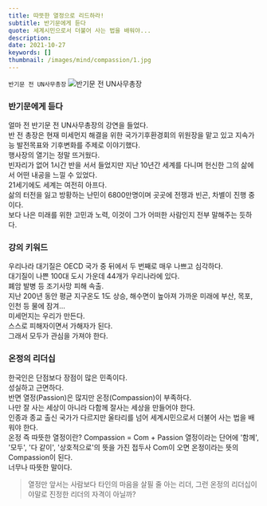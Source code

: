 ```yaml
---
title: 따뜻한 열정으로 리드하라!
subtitle: 반기문에게 듣다
quote: 세계시민으로서 더불어 사는 법을 배워야...
description: 
date: 2021-10-27
keywords: []
thumbnail: /images/mind/compassion/1.jpg
---
```


`반기문 전 UN사무총장`
![반기문 전 UN사무총장](/images/mind/compassion/1.jpg)

### 반기문에게 듣다

얼마 전 반기문 전 UN사무총장의 강연을 들었다.  
반 전 총장은 현재 미세먼지 해결을 위한 국가기후환경회의 위원장을 맡고 있고 지속가능 발전목표와 기후변화를 주제로 이야기했다.  
행사장의 열기는 정말 뜨거웠다.  
빈자리가 없어 1시간 반을 서서 들었지만 지난 10년간 세계를 다니며 헌신한 그의 삶에서 어떤 내공을 느낄 수 있었다.  
21세기에도 세계는 여전히 아프다.  
삶의 터전을 잃고 방황하는 난민이 6800만명이며 곳곳에 전쟁과 빈곤, 차별이 진행 중이다.  
보다 나은 미래를 위한 고민과 노력, 이것이 그가 어떠한 사람인지 전부 말해주는 듯하다.

### 강의 키워드

우리나라 대기질은 OECD 국가 중 뒤에서 두 번째로 매우 나쁘고 심각하다.  
대기질이 나쁜 100대 도시 가운데 44개가 우리나라에 있다.  
폐암 발병 등 조기사망 피해 속출.  
지난 200년 동안 평균 지구온도 1도 상승, 해수면이 높아져 가까운 미래에 부산, 목포, 인천 등 물에 잠겨...  
미세먼지는 우리가 만든다.  
스스로 피해자이면서 가해자가 된다.  
그래서 모두가 관심을 가져야 한다.

### 온정의 리더십

한국인은 단점보다 장점이 많은 민족이다.  
성실하고 근면하다.  
반면 열정(Passion)은 많지만 온정(Compassion)이 부족하다.  
나만 잘 사는 세상이 아니라 다함께 잘사는 세상을 만들어야 한다.  
인종과 종교 출신 국가가 다르지만 울타리를 넘어 세계시민으로서 더불어 사는 법을 배워야 한다.  
온정 즉 따뜻한 열정이란? Compassion = Com + Passion 열정이라는 단어에 '함께', '모두', '다 같이', '상호적으로'의 뜻을 가진 접두사 Com이 오면 온정이라는 뜻의 Compassion이 된다.  
너무나 따뜻한 말이다.

> 열정만 앞서는 사람보다 타인의 마음을 살필 줄 아는 리더, 그런 온정의 리더십이야말로 진정한 리더의 자격이 아닐까?